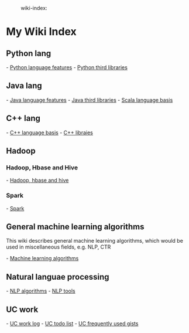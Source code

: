 :wiki-index:

= My Wiki Index = 

== Python lang == 

- [[python/py-lang|Python language features]] 
- [[python/py-third-libray|Python third libraries]] 


== Java lang ==

- [[java/java-lang|Java language features]] 
- [[java/java-third-libray|Java third libraries]] 
- [[java/scala/scala-lang|Scala language basis]] 


== C++ lang ==

- [[cpp/cpp-lang|C++ language basis]] 
- [[cpp/cpp-libray|C++ libraies]] 


== Hadoop ==

=== Hadoop, Hbase and Hive ===

- [[hadoop/hadoop|Hadoop, hbase and hive]] 

=== Spark ===

- [[hadoop/spark|Spark]] 


== General machine learning algorithms ==

This wiki describes general machine learning algorithms, which would be used in miscellaneous fields, e.g. NLP, CTR

- [[machine-learning/algo|Machine learning algorithms]] 


== Natural languae processing ==

- [[nlp/algo|NLP algorithms]] 
- [[nlp/tool|NLP tools]] 


== UC work ==

- [[uc/logs/work-log|UC work log]] 
- [[uc/uc-todo|UC todo list]] 
- [[uc/uc-gist|UC frequently used gists]]


